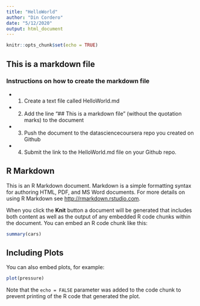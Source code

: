 ```yaml
---
title: "HelloWorld"
author: "Din Cordero"
date: "5/12/2020"
output: html_document
---
```


```r
knitr::opts_chunk$set(echo = TRUE)
```

## This is a markdown file  
### Instructions on how to create the markdown file  
- 1. Create a text file called HelloWorld.md  
- 2. Add the line "## This is a markdown file" (without the quotation marks) to the document  
- 3. Push the document to the datasciencecoursera repo you created on Github  
- 4. Submit the link to the HelloWorld.md file on your Github repo.  

## R Markdown

This is an R Markdown document. Markdown is a simple formatting syntax for authoring HTML, PDF, and MS Word documents. For more details on using R Markdown see <http://rmarkdown.rstudio.com>.

When you click the **Knit** button a document will be generated that includes both content as well as the output of any embedded R code chunks within the document. You can embed an R code chunk like this:

```r
summary(cars)
```

## Including Plots

You can also embed plots, for example:

```r
plot(pressure)
```

Note that the `echo = FALSE` parameter was added to the code chunk to prevent printing of the R code that generated the plot.
